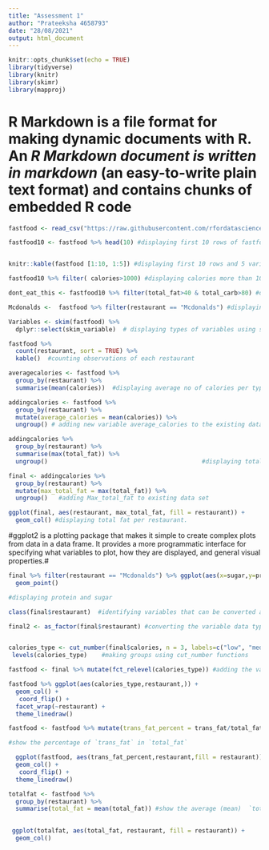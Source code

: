 ---
title: "Assessment 1"
author: "Prateeksha 4658793"
date: "28/08/2021"
output: html_document
---

```{r setup, include=FALSE}
knitr::opts_chunk$set(echo = TRUE)
library(tidyverse)
library(knitr)
library(skimr)
library(mapproj)


```
# **R Markdown is a file format for making dynamic documents with R.** An *R Markdown document is written in markdown* (an easy-to-write plain text format) and contains chunks of embedded R code#


```{r fastfood}

fastfood <- read_csv("https://raw.githubusercontent.com/rfordatascience/tidytuesday/master/data/2018/2018-09-04/fastfood_calories.csv") #assigning variable fastfood

```


```{r 1}

fastfood10 <- fastfood %>% head(10) #displaying first 10 rows of fastfood. 


knitr::kable(fastfood [1:10, 1:5]) #displaying first 10 rows and 5 variables

fastfood10 %>% filter( calories>1000) #displaying calories more than 1000

dont_eat_this <- fastfood10 %>% filter(total_fat>40 & total_carb>80) #displaying the observations with total fat > 40 and total_card>80 and assigned to variable dont_eat_this

```


```{r}

Mcdonalds <-  fastfood %>% filter(restaurant == "Mcdonalds") #displaying restaurant Mcdonalds

```




```{r skimr}

Variables <- skim(fastfood) %>%
  dplyr::select(skim_variable)  # displaying types of variables using skim
```


```{r counting}
fastfood %>%
  count(restaurant, sort = TRUE) %>%
  kable()  #counting observations of each restaurant
```


```{r grouping}
averagecalories <- fastfood %>%
  group_by(restaurant) %>%
  summarise(mean(calories))  #displaying average no of calories per type of restaurant

```


```{r mutating}
addingcalories <- fastfood %>%
  group_by(restaurant) %>%
  mutate(average_calories = mean(calories)) %>%
  ungroup() # adding new variable average_calories to the existing data set
```


```{r fat}
addingcalories %>% 
  group_by(restaurant) %>% 
  summarise(max(total_fat)) %>%
  ungroup()                                           #displaying total fat per each type of restaurant

```


```{r mutating fat}
final <- addingcalories %>%
  group_by(restaurant) %>%
  mutate(max_total_fat = max(total_fat)) %>%  
  ungroup()   #adding Max_total_fat to existing data set
```


```{r ggplot}

ggplot(final, aes(restaurant, max_total_fat, fill = restaurant)) +
  geom_col() #displaying total fat per restaurant.

```


#ggplot2 is a plotting package that makes it simple to create complex plots from data in a data frame. It provides a more programmatic interface for specifying what variables to plot, how they are displayed, and general visual properties.#




```{r plotting}

final %>% filter(restaurant == "Mcdonalds") %>% ggplot(aes(x=sugar,y=protein, colour = restaurant, size = sugar)) +
  geom_point()

#displaying protein and sugar 


```


```{r factor}
class(final$restaurant)  #identifying variables that can be converted as factors

final2 <- as_factor(final$restaurant) #converting the variable data type


calories_type <- cut_number(final$calories, n = 3, labels=c("low", "med", "high")) 
 levels(calories_type)    #making groups using cut_number functions

fastfood <- final %>% mutate(fct_relevel(calories_type)) #adding the variable to data type

```




```{r plotting again}

fastfood %>% ggplot(aes(calories_type,restaurant,)) +
  geom_col() +
   coord_flip() +
  facet_wrap(~restaurant) +
  theme_linedraw()

```




```{r adding}

fastfood <- fastfood %>% mutate(trans_fat_percent = trans_fat/total_fat * 100)

#show the percentage of `trans_fat` in `total_fat`

```








```{r plots}
 
  ggplot(fastfood, aes(trans_fat_percent,restaurant,fill = restaurant)) + 
  geom_col() +
   coord_flip() +
  theme_linedraw()

```


```{r totalfat}

totalfat <- fastfood %>%
  group_by(restaurant) %>%
  summarise(total_fat = mean(total_fat)) #show the average (mean)  `total_fat` for each type of restaurant
  

```


```{r totalfat plot}

 ggplot(totalfat, aes(total_fat, restaurant, fill = restaurant)) +
  geom_col()

```
